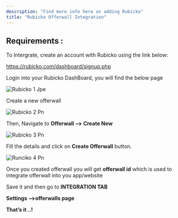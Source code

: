 ```yaml
---
description: "Find more info here on adding Rubicko"
title: "Rubicko Offerwall Integration"
---
```


## Requirements :

To Intergrate, create an account with Rubicko using the link below:

https://rubicko.com/dashboard/signup.php

Login into your Rubicko DashBoard, you will find the below page

![Rubicko 1 Jpe](/images/rubicko_1.jpeg)

Create a new offerwall

![Rubicko 2 Pn](/images/rubicko_2.png)

Then, Navigate to **Offerwall --\> Create New**

![Rubicko 3 Pn](/images/rubicko_3.png)

Fill the details and click on **Create Offerwall** button.

![Runciko 4 Pn](/images/runciko_4.png)

Once you created offerwall you will get **offerwall id** which is used to integrate offerwall into you app/website

Save it and then go to **INTEGRATION TAB**

**Settings —\>offerwalls page**

**That’s it ..\!**